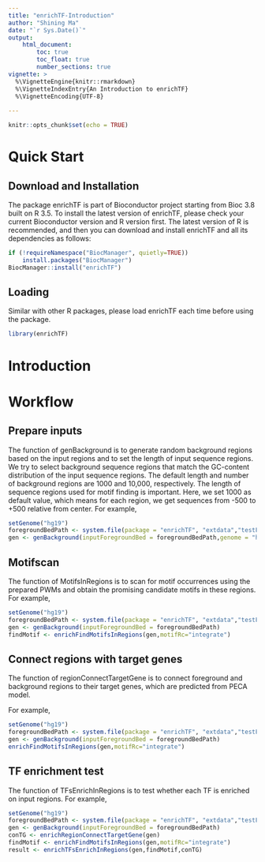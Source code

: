 ```yaml
---
title: "enrichTF-Introduction"
author: "Shining Ma"
date: "`r Sys.Date()`"
output: 
    html_document:
        toc: true
        toc_float: true
        number_sections: true
vignette: >
  %\VignetteEngine{knitr::rmarkdown}
  %\VignetteIndexEntry{An Introduction to enrichTF}
  %\VignetteEncoding{UTF-8}
  
---
```

```r
knitr::opts_chunk$set(echo = TRUE)
```

# Quick Start


## Download and Installation


The package enrichTF is part of Bioconductor project starting from Bioc 3.8 built on R 3.5. To install the latest version of enrichTF, please check your current Bioconductor version and R version first. The latest version of R is recommended, and then you can download and install enrichTF and all its dependencies as follows:

```r
if (!requireNamespace("BiocManager", quietly=TRUE))
    install.packages("BiocManager")
BiocManager::install("enrichTF")
```

## Loading
Similar with other R packages, please load enrichTF each time before using the package.

```r
library(enrichTF)
```
# Introduction

# Workflow

## Prepare inputs
The function of genBackground is to generate random background regions based on the input regions and to set the length of input sequence regions. We try to select background sequence regions that match the GC-content distribution of the input sequence regions. The default length and number of background regions are 1000 and 10,000, respectively. The length of sequence regions used for motif finding is important. Here, we set 1000 as default value, which means for each region, we get sequences from -500 to +500 relative from center.
For example,
```r
setGenome("hg19")
foregroundBedPath <- system.file(package = "enrichTF", "extdata","testForeGround.bed")
gen <- genBackground(inputForegroundBed = foregroundBedPath,genome = "hg19")
```
## Motifscan
The function of MotifsInRegions is to scan for motif occurrences using the prepared PWMs and obtain the promising candidate motifs in these regions.
For example,
```r
setGenome("hg19")
foregroundBedPath <- system.file(package = "enrichTF", "extdata","testForeGround.bed")
gen <- genBackground(inputForegroundBed = foregroundBedPath)
findMotif <- enrichFindMotifsInRegions(gen,motifRc="integrate")
```
## Connect regions with target genes

The function of regionConnectTargetGene is to connect foreground and background regions to their target genes, which are predicted from PECA model.

For example,
```r
setGenome("hg19")
foregroundBedPath <- system.file(package = "enrichTF", "extdata","testForeGround.bed")
gen <- genBackground(inputForegroundBed = foregroundBedPath)
enrichFindMotifsInRegions(gen,motifRc="integrate")
```
## TF enrichment test
The function of TFsEnrichInRegions is to test whether each TF is enriched on input regions.
For example,
```r
setGenome("hg19")
foregroundBedPath <- system.file(package = "enrichTF", "extdata","testForeGround.bed")
gen <- genBackground(inputForegroundBed = foregroundBedPath)
conTG <- enrichRegionConnectTargetGene(gen)
findMotif <- enrichFindMotifsInRegions(gen,motifRc="integrate")
result <- enrichTFsEnrichInRegions(gen,findMotif,conTG)
```
